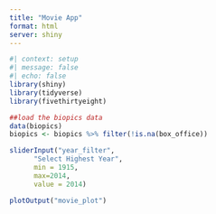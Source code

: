 ```yaml
---
title: "Movie App"
format: html
server: shiny
---
```




```r
#| context: setup
#| message: false
#| echo: false
library(shiny)
library(tidyverse)
library(fivethirtyeight)

##load the biopics data
data(biopics)
biopics <- biopics %>% filter(!is.na(box_office))
```


```r
sliderInput("year_filter", 
      "Select Highest Year", 
      min = 1915,
      max=2014, 
      value = 2014)

plotOutput("movie_plot")
```


